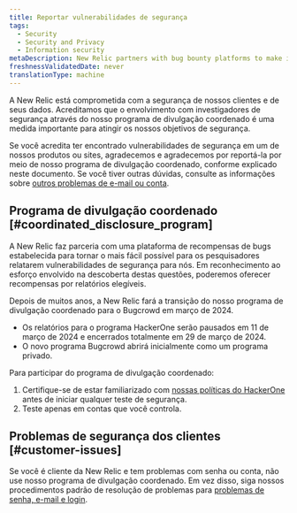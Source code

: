 ```yaml
---
title: Reportar vulnerabilidades de segurança
tags:
  - Security
  - Security and Privacy
  - Information security
metaDescription: New Relic partners with bug bounty platforms to make it as easy as possible for researchers to report security vulnerabilities to us.
freshnessValidatedDate: never
translationType: machine
---
```


A New Relic está comprometida com a segurança de nossos clientes e de seus dados. Acreditamos que o envolvimento com investigadores de segurança através do nosso programa de divulgação coordenado é uma medida importante para atingir os nossos objetivos de segurança.

Se você acredita ter encontrado vulnerabilidades de segurança em um de nossos produtos ou sites, agradecemos e agradecemos por reportá-la por meio de nosso programa de divulgação coordenado, conforme explicado neste documento. Se você tiver outras dúvidas, consulte as informações sobre [outros problemas de e-mail ou conta](#customer-issues).

## Programa de divulgação coordenado [#coordinated_disclosure_program]

A New Relic faz parceria com uma plataforma de recompensas de bugs estabelecida para tornar o mais fácil possível para os pesquisadores relatarem vulnerabilidades de segurança para nós. Em reconhecimento ao esforço envolvido na descoberta destas questões, poderemos oferecer recompensas por relatórios elegíveis.

Depois de muitos anos, a New Relic fará a transição do nosso programa de divulgação coordenado para o Bugcrowd em março de 2024.

* Os relatórios para o programa HackerOne serão pausados em 11 de março de 2024 e encerrados totalmente em 29 de março de 2024.
* O novo programa Bugcrowd abrirá inicialmente como um programa privado.

Para participar do programa de divulgação coordenado:

1. Certifique-se de estar familiarizado com [nossas políticas do HackerOne](https://hackerone.com/newrelic) antes de iniciar qualquer teste de segurança.
2. Teste apenas em contas que você controla.

## Problemas de segurança dos clientes [#customer-issues]

Se você é cliente da New Relic e tem problemas com senha ou conta, não use nosso programa de divulgação coordenado. Em vez disso, siga nossos procedimentos padrão de resolução de problemas para [problemas de senha, e-mail e login](/docs/accounts/accounts-billing/account-setup/troubleshoot-new-relics-password-email-address-login-problems).